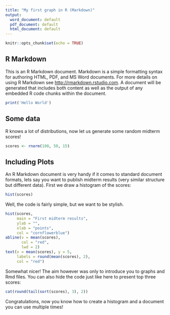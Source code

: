 ```yaml
---
title: "My first graph in R (Markdown)"
output:
  word_document: default
  pdf_document: default
  html_document: default
---
```


```r
knitr::opts_chunk$set(echo = TRUE)
```

## R Markdown

This is an R Markdown document. Markdown is a simple formatting syntax for authoring HTML, PDF, and MS Word documents. For more details on using R Markdown see <http://rmarkdown.rstudio.com>. A document will be generated that includes both content as well as the output of any embedded R code chunks within the document. \emph{You can embed an R code chunk like this:}
\begin{itemize}
\item and format your text with \LaTeX!
\end{itemize}

```r
print('Hello World')
```

## Some data

R knows a lot of distributions, now let us generate some random midterm scores!

```r
scores <- rnorm(100, 50, 15)
```

## Including Plots

An R Markdown document is very handy if it comes to standard document formats, lets say you want to publish midterm results (very similar structure but different data). First we draw a histogram of the scores:

```r
hist(scores)
```

Well, the code is fairly simple, but we want to be stylish.

```r
hist(scores,
     main = "First midterm results",
     ylab = "", 
     xlab = "points", 
     col = "cornflowerblue")
abline(v = mean(scores),
       col = "red",
       lwd = 2)
text(x = mean(scores), y = 5, 
     labels = round(mean(scores), 2),
     col = "red")
```

Somewhat nicer!
The aim however was only to introduce you to graphs and Rmd files. You can also hide the code just like here to present top three scores:

```r
cat(round(tail(sort(scores), 3), 2))
```

Congratulations, now you know how to create a histogram and a document you can use multiple times!